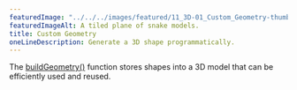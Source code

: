---
featuredImage: "../../../images/featured/11_3D-01_Custom_Geometry-thumbnail.png"
featuredImageAlt: A tiled plane of snake models.
title: Custom Geometry
oneLineDescription: Generate a 3D shape programmatically.
---

The
<a href="https://p5js.org/reference/p5/buildGeometry" target="_blank">buildGeometry()</a>
function stores shapes into a 3D model that can be efficiently used and
reused.